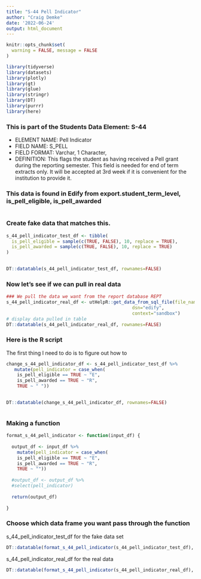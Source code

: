 ```yaml
---
title: "S-44 Pell Indicator"
author: "Craig Demke"
date: '2022-06-24'
output: html_document
---
```



```r
knitr::opts_chunk$set(
  warning = FALSE, message = FALSE
)
```

```r
library(tidyverse)
library(datasets)
library(plotly)
library(gt)
library(glue)
library(stringr)
library(DT)
library(purrr)
library(here)
```
### This is part of the Students Data Element: S-44
* ELEMENT NAME: Pell Indicator 
* FIELD NAME: S_PELL 
* FIELD FORMAT: Varchar, 1 Character,  
* DEFINITION: This flags the student as having received a Pell grant during the reporting semester.  This field is needed for end of term extracts only. It will be accepted at 3rd week if it is convenient for  the institution to provide it.

### This data is found in Edify from export.student_term_level, is_pell_eligible, is_pell_awarded
```{}

```


### Create fake data that matches this.

```r
s_44_pell_indicator_test_df <- tibble(
  is_pell_eligible = sample(c(TRUE, FALSE), 10, replace = TRUE),
  is_pell_awarded = sample(c(TRUE, FALSE), 10, replace = TRUE)
)
   

DT::datatable(s_44_pell_indicator_test_df, rownames=FALSE)
```

### Now let's see if we can pull in real data

```r
### We pull the data we want from the report database REPT 
s_44_pell_indicator_real_df <- utHelpR::get_data_from_sql_file(file_name="s_44.sql",
                                               dsn="edify",
                                               context="sandbox")
# display data pulled in table
DT::datatable(s_44_pell_indicator_real_df, rownames=FALSE)
```


### Here is the R script

The first thing I need to do is to figure out how to

```r

change_s_44_pell_indicator_df <- s_44_pell_indicator_test_df %>%
   mutate(pell_indicator = case_when(
    is_pell_eligible == TRUE ~ "E",
    is_pell_awarded == TRUE ~ "R",
    TRUE ~ " "))

  
DT::datatable(change_s_44_pell_indicator_df, rownames=FALSE)



```

### Making a function

```r

format_s_44_pell_indicator <- function(input_df) {
  
  output_df <- input_df %>%  
    mutate(pell_indicator = case_when(
    is_pell_eligible == TRUE ~ "E",
    is_pell_awarded == TRUE ~ "R",
    TRUE ~ ""))
  
  #output_df <- output_df %>% 
  #select(pell_indicator)
  
  return(output_df)
  
}
```
### Choose which data frame you want pass through the function 

s_44_pell_indicator_test_df for the fake data set
```r
DT::datatable(format_s_44_pell_indicator(s_44_pell_indicator_test_df), rownames=FALSE)
```

s_44_pell_indicator_real_df for the real data
```r
DT::datatable(format_s_44_pell_indicator(s_44_pell_indicator_real_df), rownames=FALSE)
```

